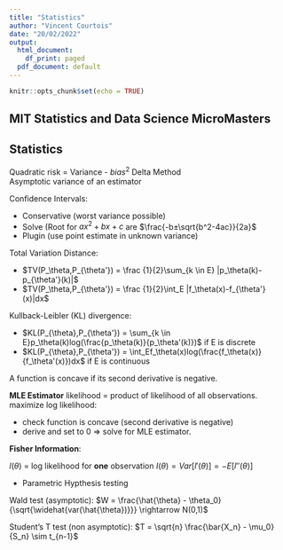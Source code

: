 ```yaml
---
title: "Statistics"
author: "Vincent Courtois"
date: "20/02/2022"
output:
  html_document:
    df_print: paged
  pdf_document: default
---
```


```r
knitr::opts_chunk$set(echo = TRUE)
```

## MIT Statistics and Data Science MicroMasters
## Statistics

Quadratic risk = Variance - $bias^2$
Delta Method  
Asymptotic variance of an estimator

Confidence Intervals:

* Conservative (worst variance possible)
* Solve (Root for $ax^2+bx+c$ are $\frac{-b±\sqrt{b^2-4ac}}{2a}$
* Plugin (use point estimate in unknown variance)



 Total Variation Distance:
 
 * $TV(P_\theta,P_{\theta'}) = \frac {1}{2}\sum_{k \in E} |p_\theta(k)-p_{\theta'}(k)|$
 * $TV(P_\theta,P_{\theta'}) = \frac {1}{2}\int_E |f_\theta(x)-f_{\theta'}(x)|dx$
 
 Kullback-Leibler (KL) divergence:

* $KL(P_{\theta},P_{\theta'}) = \sum_{k \in E}p_\theta(k)log(\frac{p_\theta(k)}{p_\theta'(k)})$ if E is discrete
* $KL(P_{\theta},P_{\theta'}) = \int_Ef_\theta(x)log(\frac{f_\theta(x)}{f_\theta'(x)})dx$ if E is continuous

A function is concave if its second derivative is negative.

**MLE Estimator**
likelihood = product of likelihood of all observations.
maximize log likelihood:

* check function is concave (second derivative is negative)
* derive and set to 0 => solve for MLE estimator.

**Fisher Information**:

$l(\theta)$ = log likelihood for **one** observation
$I(\theta) = Var[l'(\theta)] = -E[l''(\theta)]$

* Parametric Hypthesis testing

Wald test (asymptotic): $W = \frac{\hat{\theta} - \theta_0}{\sqrt{\widehat{var(\hat{\theta})}}} \rightarrow N(0,1)$

Student's T test (non asymptotic): $T = \sqrt{n} \frac{\bar{X_n} - \mu_0}{S_n} \sim t_{n-1}$

